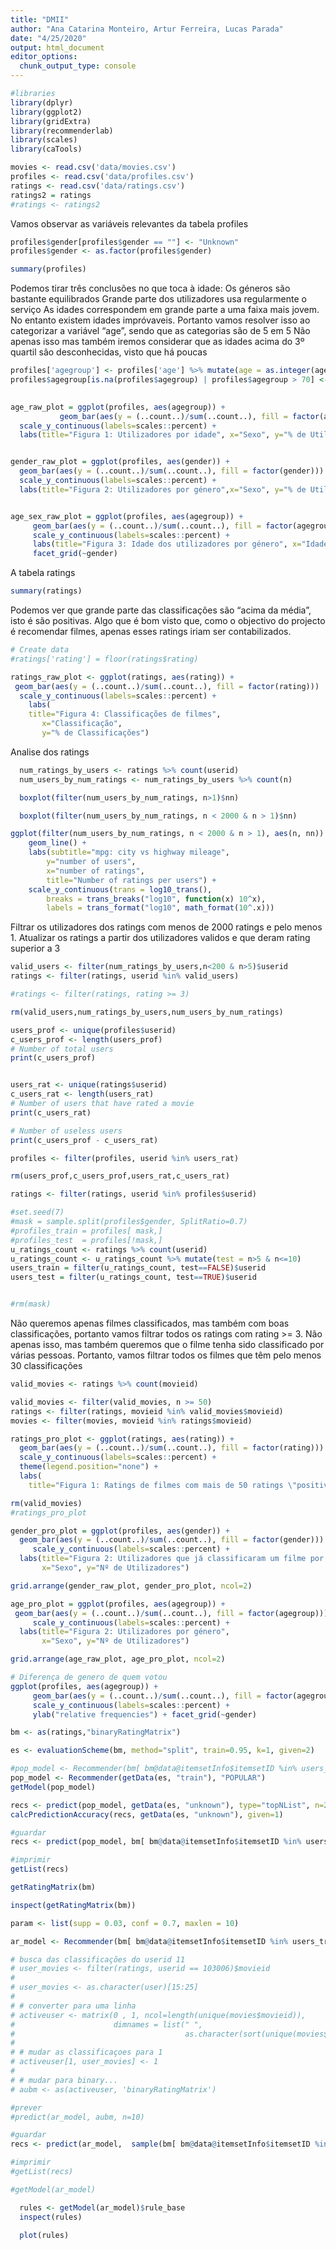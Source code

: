 ---
title: "DMII"
author: "Ana Catarina Monteiro, Artur Ferreira, Lucas Parada"
date: "4/25/2020"
output: html_document
editor_options: 
  chunk_output_type: console
---

```{r 1, echo=FALSE}
#libraries  
library(dplyr)
library(ggplot2)
library(gridExtra)
library(recommenderlab)
library(scales)
library(caTools)
```


```{r 2}
movies <- read.csv('data/movies.csv')
profiles <- read.csv('data/profiles.csv')
ratings <- read.csv('data/ratings.csv') 
ratings2 = ratings
#ratings <- ratings2
```

Vamos observar as variáveis relevantes da tabela profiles

```{r 3}
profiles$gender[profiles$gender == ""] <- "Unknown"
profiles$gender <- as.factor(profiles$gender)

summary(profiles)
```

Podemos tirar três conclusões no que toca à idade:
  Os géneros são bastante equilibrados
  Grande parte dos utilizadores usa regularmente o serviço
  As idades correspondem em grande parte a uma faixa mais jovem. 
No entanto existem idades impróvaveis.
Portanto vamos resolver isso ao categorizar a variável "age", sendo que as categorias são de 5 em 5
Não apenas isso mas também iremos considerar que as idades acima do 3º quartil 
são desconhecidas, visto que há poucas

```{r 4}

profiles['agegroup'] <- profiles['age'] %>% mutate(age = as.integer(age/5)*5)
profiles$agegroup[is.na(profiles$agegroup) | profiles$agegroup > 70] <- 0
                                                              

age_raw_plot = ggplot(profiles, aes(agegroup)) + 
           geom_bar(aes(y = (..count..)/sum(..count..), fill = factor(agegroup))) +
  scale_y_continuous(labels=scales::percent) +
  labs(title="Figura 1: Utilizadores por idade", x="Sexo", y="% de Utilizadores")


gender_raw_plot = ggplot(profiles, aes(gender)) + 
  geom_bar(aes(y = (..count..)/sum(..count..), fill = factor(gender))) +
  scale_y_continuous(labels=scales::percent) +
  labs(title="Figura 2: Utilizadores por género",x="Sexo", y="% de Utilizadores")


age_sex_raw_plot = ggplot(profiles, aes(agegroup)) + 
     geom_bar(aes(y = (..count..)/sum(..count..), fill = factor(agegroup)))  + 
     scale_y_continuous(labels=scales::percent) +
     labs(title="Figura 3: Idade dos utilizadores por género", x="Idade", y="% de Utilizadores") + 
     facet_grid(~gender)
```

A tabela ratings

```{r 5, echo=TRUE}
summary(ratings)
```

Podemos ver que grande parte das classificações são "acima da média", isto é são positivas. 
Algo que é bom visto que, como o objectivo do projecto é recomendar filmes, apenas esses ratings iriam ser contabilizados.


```{r save_ratings}
# Create data
#ratings['rating'] = floor(ratings$rating)

ratings_raw_plot <- ggplot(ratings, aes(rating)) + 
 geom_bar(aes(y = (..count..)/sum(..count..), fill = factor(rating)))  + 
  scale_y_continuous(labels=scales::percent) +
    labs(
    title="Figura 4: Classificações de filmes",
       x="Classificação",
       y="% de Classificações")
```

Analise dos ratings
```{r}
  num_ratings_by_users <- ratings %>% count(userid)
  num_users_by_num_ratings <- num_ratings_by_users %>% count(n)

```

```{r}
  boxplot(filter(num_users_by_num_ratings, n>1)$nn)
```

```{r}
  boxplot(filter(num_users_by_num_ratings, n < 2000 & n > 1)$nn)
```

```{r}
ggplot(filter(num_users_by_num_ratings, n < 2000 & n > 1), aes(n, nn)) +
    geom_line() +
    labs(subtitle="mpg: city vs highway mileage",
        y="number of users",
        x="number of ratings",
        title="Number of ratings per users") + 
    scale_y_continuous(trans = log10_trans(),
        breaks = trans_breaks("log10", function(x) 10^x),
        labels = trans_format("log10", math_format(10^.x)))
```


Filtrar os utilizadores dos ratings com menos de 2000 ratings e pelo menos 1. 
Atualizar os ratings a partir dos utilizadores validos e que deram rating superior a 3
```{r}
valid_users <- filter(num_ratings_by_users,n<200 & n>5)$userid
ratings <- filter(ratings, userid %in% valid_users)

#ratings <- filter(ratings, rating >= 3)

rm(valid_users,num_ratings_by_users,num_users_by_num_ratings)

```


```{r 8}

users_prof <- unique(profiles$userid)
c_users_prof <- length(users_prof)
# Number of total users
print(c_users_prof)


users_rat <- unique(ratings$userid)
c_users_rat <- length(users_rat)
# Number of users that have rated a movie
print(c_users_rat)

# Number of useless users
print(c_users_prof - c_users_rat)

profiles <- filter(profiles, userid %in% users_rat)

rm(users_prof,c_users_prof,users_rat,c_users_rat)

```

```{r}
ratings <- filter(ratings, userid %in% profiles$userid)
```


```{r}
#set.seed(7)
#mask = sample.split(profiles$gender, SplitRatio=0.7)
#profiles_train = profiles[ mask,]
#profiles_test  = profiles[!mask,]
u_ratings_count <- ratings %>% count(userid)
u_ratings_count <- u_ratings_count %>% mutate(test = n>5 & n<=10)
users_train = filter(u_ratings_count, test==FALSE)$userid
users_test = filter(u_ratings_count, test==TRUE)$userid


#rm(mask)

```




Não queremos apenas filmes classificados,
mas também com boas classificações,
portanto vamos filtrar todos os ratings com
rating >= 3.
Não apenas isso, mas também queremos que o filme tenha
sido classificado por várias pessoas. Portanto,
vamos filtrar todos os filmes que têm pelo menos 30 classificações

```{r 6}
valid_movies <- ratings %>% count(movieid)

valid_movies <- filter(valid_movies, n >= 50)
ratings <- filter(ratings, movieid %in% valid_movies$movieid)
movies <- filter(movies, movieid %in% ratings$movieid)

ratings_pro_plot <- ggplot(ratings, aes(rating)) +
  geom_bar(aes(y = (..count..)/sum(..count..), fill = factor(rating)))  +
  scale_y_continuous(labels=scales::percent) +
  theme(legend.position="none") +
  labs(
    title="Figura 1: Ratings de filmes com mais de 50 ratings \"positivos\"", x="Rating", y="Nº of ratings")

rm(valid_movies)
#ratings_pro_plot
```


```{r 9}

gender_pro_plot = ggplot(profiles, aes(gender)) + 
  geom_bar(aes(y = (..count..)/sum(..count..), fill = factor(gender)))  + 
     scale_y_continuous(labels=scales::percent) +
  labs(title="Figura 2: Utilizadores que já classificaram um filme por género",
       x="Sexo", y="Nº de Utilizadores") 

grid.arrange(gender_raw_plot, gender_pro_plot, ncol=2)
```


```{r 10}

age_pro_plot = ggplot(profiles, aes(agegroup)) + 
 geom_bar(aes(y = (..count..)/sum(..count..), fill = factor(agegroup)))  + 
     scale_y_continuous(labels=scales::percent) +
  labs(title="Figura 2: Utilizadores por género",
       x="Sexo", y="Nº de Utilizadores")

grid.arrange(age_raw_plot, age_pro_plot, ncol=2)
```

```{r 11}
# Diferença de genero de quem votou
ggplot(profiles, aes(agegroup)) + 
     geom_bar(aes(y = (..count..)/sum(..count..), fill = factor(agegroup)))  + 
     scale_y_continuous(labels=scales::percent) +
     ylab("relative frequencies") + facet_grid(~gender)

```



```{r}
bm <- as(ratings,"binaryRatingMatrix")

es <- evaluationScheme(bm, method="split", train=0.95, k=1, given=2)


```

```{r}
#pop_model <- Recommender(bm[ bm@data@itemsetInfo$itemsetID %in% users_train ,], "POPULAR")
pop_model <- Recommender(getData(es, "train"), "POPULAR")
getModel(pop_model)
```

```{r}
recs <- predict(pop_model, getData(es, "unknown"), type="topNList", n=2)
calcPredictionAccuracy(recs, getData(es, "unknown"), given=1)
```


```{r}

#guardar
recs <- predict(pop_model, bm[ bm@data@itemsetInfo$itemsetID %in% users_test ,], type="topNList", n=2)

#imprimir
getList(recs)
```


```{r}
getRatingMatrix(bm)

inspect(getRatingMatrix(bm))

```



```{r}

param <- list(supp = 0.03, conf = 0.7, maxlen = 10)

ar_model <- Recommender(bm[ bm@data@itemsetInfo$itemsetID %in% users_train ,], "AR", param)

```

```{r}
# busca das classificações do userid 11
# user_movies <- filter(ratings, userid == 103006)$movieid
# 
# user_movies <- as.character(user)[15:25]
# 
# # converter para uma linha
# activeuser <- matrix(0 , 1, ncol=length(unique(movies$movieid)), 
#                      dimnames = list(" ",
#                                      as.character(sort(unique(movies$movieid)))))
# 
# # mudar as classificaçoes para 1
# activeuser[1, user_movies] <- 1
#  
# # mudar para binary...
# aubm <- as(activeuser, 'binaryRatingMatrix')

#prever
#predict(ar_model, aubm, n=10)

#guardar
recs <- predict(ar_model,  sample(bm[ bm@data@itemsetInfo$itemsetID %in% users_test], 7000), n=2)

#imprimir
#getList(recs)

#getModel(ar_model)
```


```{r}
  rules <- getModel(ar_model)$rule_base
  inspect(rules)

```


```{r}
  plot(rules)
```






















